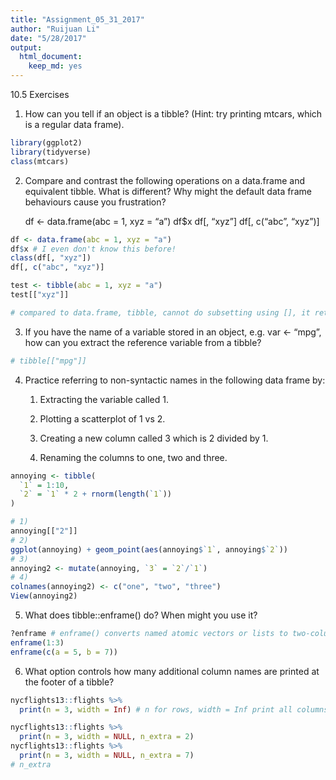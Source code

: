 ```yaml
---
title: "Assignment_05_31_2017"
author: "Ruijuan Li"
date: "5/28/2017"
output: 
  html_document: 
    keep_md: yes
---
```


10.5 Exercises

1. How can you tell if an object is a tibble? (Hint: try printing mtcars, which is a regular data frame).
```r
library(ggplot2)
library(tidyverse)
class(mtcars)
```

2. Compare and contrast the following operations on a data.frame and equivalent tibble. What is different? Why might the default data frame behaviours cause you frustration?

      df <- data.frame(abc = 1, xyz = "a")
      df$x
      df[, "xyz"] 
      df[, c("abc", "xyz")] 

```r
df <- data.frame(abc = 1, xyz = "a")
df$x # I even don't know this before! 
class(df[, "xyz"]) 
df[, c("abc", "xyz")] 

test <- tibble(abc = 1, xyz = "a")
test[["xyz"]] 

# compared to data.frame, tibble, cannot do subsetting using [], it returns another tibble, and tibble doens't do partial matching.  
```

3. If you have the name of a variable stored in an object, e.g. var <- "mpg", how can you extract the reference variable from a tibble?
```r
# tibble[["mpg"]]
```

4. Practice referring to non-syntactic names in the following data frame by:

      1. Extracting the variable called 1.

      2. Plotting a scatterplot of 1 vs 2.

      3. Creating a new column called 3 which is 2 divided by 1.

      4. Renaming the columns to one, two and three.

```r
annoying <- tibble(
  `1` = 1:10,
  `2` = `1` * 2 + rnorm(length(`1`))
)
```

```r
# 1) 
annoying[["2"]]
# 2) 
ggplot(annoying) + geom_point(aes(annoying$`1`, annoying$`2`))
# 3) 
annoying2 <- mutate(annoying, `3` = `2`/`1`)
# 4) 
colnames(annoying2) <- c("one", "two", "three")
View(annoying2)
```

5. What does tibble::enframe() do? When might you use it?
```r
?enframe # enframe() converts named atomic vectors or lists to two-column data frames. For unnamed vectors, the natural sequence is used as name column. 
enframe(1:3)
enframe(c(a = 5, b = 7))
```

6. What option controls how many additional column names are printed at the footer of a tibble?
```r
nycflights13::flights %>% 
  print(n = 3, width = Inf) # n for rows, width = Inf print all columns  

nycflights13::flights %>% 
  print(n = 3, width = NULL, n_extra = 2)  
nycflights13::flights %>% 
  print(n = 3, width = NULL, n_extra = 7)  
# n_extra 
```



